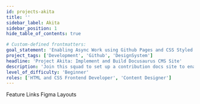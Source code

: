 ```yaml
---
id: projects-akita
title: ''
sidebar_label: Akita
sidebar_position: 1
hide_table_of_contents: true

# Custom-defined frontmatters:
goal_statement: 'Enabling Async Work using Github Pages and CSS Styled Templates'
project_tags: ['Development', 'Github', 'DesignSystem']
headline: 'Project Akita: Implement and Build Docusaurus CMS Site'
description: 'Join this squad to set up a contribution docs site to enable aspiring designers and devs to join open-source project workathons'
level_of_difficulty: 'Beginner'
roles: ['HTML and CSS Frontend Developer', 'Content Designer']
---
```




<Banner
  goalStatement={frontMatter.goal_statement}
  projectTags={frontMatter.project_tags}
/>

<Tabs>
  <TabItem value="summary" label="Summary" default>
    <Summary
      headline={frontMatter.headline}
      description={frontMatter.description}
      level={frontMatter.level_of_difficulty}
      roles={frontMatter.roles}
    />
  </TabItem>
  <TabItem value="feature-links" label="Feature Links" default>
    Feature Links
  </TabItem>
  <TabItem value="figma-layouts" label="Figma Layouts">
    Figma Layouts
  </TabItem>
</Tabs>
